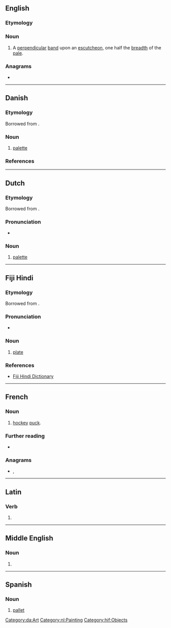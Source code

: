 ==English==

===Etymology===
{{suffix|en|pale|et}}

===Noun===
{{en-noun}}

# {{lb|en|heraldiccharge}} A [[perpendicular]] [[band]] upon an [[escutcheon]], one half the [[breadth]] of the [[pale]].

===Anagrams===
* {{anagrams|en|a=aelpt|-petal|Patel|Plate|leapt|lepta|pelta|petal|plate|platé|pleat|tepal}}

----

==Danish==

===Etymology===
Borrowed from {{bor|da|fr|palette}}.

===Noun===
{{da-noun|paletten|paletter}}

# [[palette]]

===References===
{{R:DDO}}

[[Category:da:Art]]
----

==Dutch==

===Etymology===
Borrowed from {{bor|nl|fr|palette}}.

===Pronunciation===
* {{audio|nl|Nl-palet.ogg|Audio}}

===Noun===
{{nl-noun|n|paletten|paletje}}

# [[palette]]

[[Category:nl:Painting]]
----

==Fiji Hindi==

===Etymology===
Borrowed from {{bor|hif|en|plate}}.

===Pronunciation===
* {{IPA|hif|/pəleːʈ/}}

===Noun===
{{head|hif|nouns}}

# [[plate]]

===References===
* [https://web.archive.org/web/20080308065956/http://www.geocities.com/fijihindi/FijiHindiEnglishDict.htm#p Fiji Hindi Dictionary]

[[Category:hif:Objects]]

----

==French==

===Noun===
{{fr-noun|m}}

# [[hockey]] [[puck]].

===Further reading===
* {{R:TLFi}}

===Anagrams===
* {{l|fr|pelât}}, {{l|fr|plate}}

----

==Latin==

===Verb===
{{la-verb-form|pālet}}

# {{inflection of|la|pālō||3|s|pres|actv|subj}}

----

==Middle English==

===Noun===
{{head|enm|noun}}

# {{alt form|enm|palate}}

----

==Spanish==

===Noun===
{{es-noun|m}}

# [[pallet]]